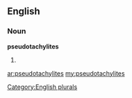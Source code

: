 ==English==

===Noun===
'''pseudotachylites'''

# {{plural of|[[pseudotachylite]]}}

[[Category:English plurals]]

[[ar:pseudotachylites]]
[[my:pseudotachylites]]